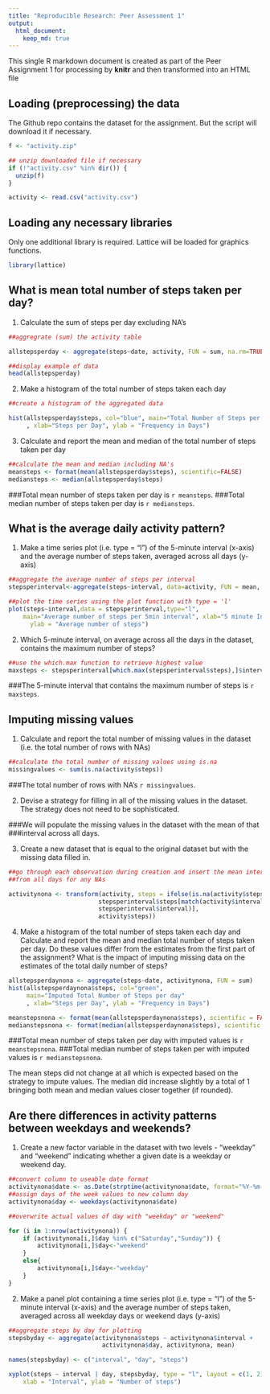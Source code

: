 ```yaml
---
title: "Reproducible Research: Peer Assessment 1"
output: 
  html_document:
    keep_md: true
---
```


This single R markdown document is created as part of the Peer Assignment 1 for 
processing by **knitr** and then transformed into an HTML file

## Loading (preprocessing) the data
The Github repo contains the dataset for the assignment. But the script will
download it if necessary.
```r
f <- "activity.zip"

## unzip downloaded file if necessary
if (!"activity.csv" %in% dir()) { 
  unzip(f) 
}

activity <- read.csv("activity.csv")

```

## Loading any necessary libraries
Only one additional library is required. Lattice will be loaded for graphics
functions.
``` r

library(lattice)
```


## What is mean total number of steps taken per day?
1. Calculate the sum of steps per day excluding NA's
```r
##aggregrate (sum) the activity table

allstepsperday <- aggregate(steps~date, activity, FUN = sum, na.rm=TRUE)

##display example of data
head(allstepsperday)
```


2. Make a histogram of the total number of steps taken each day
```r
##create a histogram of the aggregated data

hist(allstepsperday$steps, col="blue", main="Total Number of Steps per day"
     , xlab="Steps per Day", ylab = "Frequency in Days")

```

3. Calculate and report the mean and median of the total number of steps taken 
per day
```r
##calculate the mean and median including NA's
meansteps <- format(mean(allstepsperday$steps), scientific=FALSE)
mediansteps <- median(allstepsperday$steps)

```
###Total mean number of steps taken per day is `r meansteps`.
###Total median number of steps taken per day is `r mediansteps`.


## What is the average daily activity pattern?
1. Make a time series plot (i.e. type = "l") of the 5-minute interval (x-axis) 
and the average number of steps taken, averaged across all days (y-axis)
```r
##aggregate the average number of steps per interval
stepsperinterval<-aggregate(steps~interval, data=activity, FUN = mean, na.rm=TRUE)

##plot the time series using the plot function with type = 'l'
plot(steps~interval,data = stepsperinterval,type="l", 
    main="Average number of steps per 5min interval", xlab="5 minute Interval", 
      ylab = "Average number of steps")

```

2. Which 5-minute interval, on average across all the days in the dataset, 
contains the maximum number of steps?

``` r
##use the which.max function to retrieve highest value
maxsteps <- stepsperinterval[which.max(stepsperinterval$steps),]$interval

```
###The 5-minute interval that contains the maximum number of steps is `r maxsteps`.

## Imputing missing values

1. Calculate and report the total number of missing values in the dataset 
(i.e. the total number of rows with NAs)

``` r
##calculate the total number of missing values using is.na
missingvalues <- sum(is.na(activity$steps))

```
###The total number of rows with NA's `r missingvalues`.

2. Devise a strategy for filling in all of the missing values in the dataset. 
The strategy does not need to be sophisticated.

###We will populate the missing values in the dataset with the mean of that 
###interval across all days. 

3. Create a new dataset that is equal to the original dataset but with the 
missing data filled in.

``` r

##go through each observation during creation and insert the mean interval value 
##from all days for any NAs

activitynona <- transform(activity, steps = ifelse(is.na(activity$steps),
                         stepsperinterval$steps[match(activity$interval,
                         stepsperinterval$interval)], 
                         activity$steps))

```

4. Make a histogram of the total number of steps taken each day and Calculate 
and report the mean and median total number of steps taken per day. Do these 
values differ from the estimates from the first part of the assignment? What is 
the impact of imputing missing data on the estimates of the total daily number 
of steps?

```r
allstepsperdaynona <- aggregate(steps~date, activitynona, FUN = sum)
hist(allstepsperdaynona$steps, col="green", 
     main="Imputed Total Number of Steps per day"
     , xlab="Steps per Day", ylab = "Frequency in Days")
```

```r

meanstepsnona <- format(mean(allstepsperdaynona$steps), scientific = FALSE)
medianstepsnona <- format(median(allstepsperdaynona$steps), scientific = FALSE)

```
###Total mean number of steps taken per day with imputed values is `r meanstepsnona`.
###Total median number of steps taken per with imputed values is `r medianstepsnona`.

The mean steps did not change at all which is expected based on the strategy to 
impute values. The median did increase slightly by a total of 1 bringing both
mean and median values closer together (if rounded).

## Are there differences in activity patterns between weekdays and weekends?
1. Create a new factor variable in the dataset with two levels - "weekday" and 
"weekend" indicating whether a given date is a weekday or weekend day.
``` r

##convert column to useable date format
activitynona$date <- as.Date(strptime(activitynona$date, format="%Y-%m-%d"))
##assign days of the week values to new column day
activitynona$day <- weekdays(activitynona$date)

##overwrite actual values of day with "weekday" or "weekend"

for (i in 1:nrow(activitynona)) {
    if (activitynona[i,]$day %in% c("Saturday","Sunday")) {
        activitynona[i,]$day<-"weekend"
    }
    else{
        activitynona[i,]$day<-"weekday"
    }
}


```

2. Make a panel plot containing a time series plot (i.e. type = "l") of the 
5-minute interval (x-axis) and the average number of steps taken, averaged 
across all weekday days or weekend days (y-axis)

``` r
##aggregate steps by day for plotting
stepsbyday <- aggregate(activitynona$steps ~ activitynona$interval + 
                          activitynona$day, activitynona, mean)

names(stepsbyday) <- c("interval", "day", "steps")

xyplot(steps ~ interval | day, stepsbyday, type = "l", layout = c(1, 2), 
    xlab = "Interval", ylab = "Number of steps")
```

